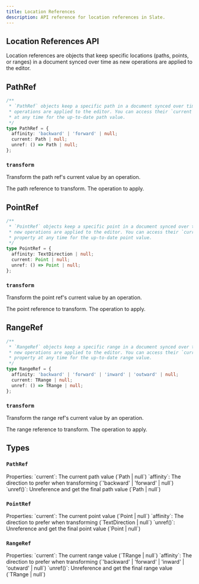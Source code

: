 ```yaml
---
title: Location References
description: API reference for location references in Slate.
---
```


## Location References API

Location references are objects that keep specific locations (paths, points, or ranges) in a document synced over time as new operations are applied to the editor.

## PathRef

```ts
/**
 * `PathRef` objects keep a specific path in a document synced over time as new
 * operations are applied to the editor. You can access their `current` property
 * at any time for the up-to-date path value.
 */
type PathRef = {
  affinity: 'backward' | 'forward' | null;
  current: Path | null;
  unref: () => Path | null;
};
```

### `transform`

Transform the path ref's current value by an operation.

<APIParameters>
  <APIItem name="ref" type="PathRef">
    The path reference to transform.
  </APIItem>
  <APIItem name="op" type="Operation">
    The operation to apply.
  </APIItem>
</APIParameters>

## PointRef

```ts
/**
 * `PointRef` objects keep a specific point in a document synced over time as
 * new operations are applied to the editor. You can access their `current`
 * property at any time for the up-to-date point value.
 */
type PointRef = {
  affinity: TextDirection | null;
  current: Point | null;
  unref: () => Point | null;
};
```

### `transform`

Transform the point ref's current value by an operation.

<APIParameters>
  <APIItem name="ref" type="PointRef">
    The point reference to transform.
  </APIItem>
  <APIItem name="op" type="Operation">
    The operation to apply.
  </APIItem>
</APIParameters>

## RangeRef

```ts
/**
 * `RangeRef` objects keep a specific range in a document synced over time as
 * new operations are applied to the editor. You can access their `current`
 * property at any time for the up-to-date range value.
 */
type RangeRef = {
  affinity: 'backward' | 'forward' | 'inward' | 'outward' | null;
  current: TRange | null;
  unref: () => TRange | null;
};
```

### `transform`

Transform the range ref's current value by an operation.

<APIParameters>
  <APIItem name="ref" type="RangeRef">
    The range reference to transform.
  </APIItem>
  <APIItem name="op" type="Operation">
    The operation to apply.
  </APIItem>
</APIParameters>

## Types

### `PathRef`

<APIParameters>
  <APIItem name="PathRef" type="object">
    Properties:
    <APISubList>
      <APISubListItem>
        `current`: The current path value (`Path | null`)
      </APISubListItem>
      <APISubListItem>
        `affinity`: The direction to prefer when transforming (`'backward' | 'forward' | null`)
      </APISubListItem>
      <APISubListItem>
        `unref()`: Unreference and get the final path value (`Path | null`)
      </APISubListItem>
    </APISubList>
  </APIItem>
</APIParameters>

### `PointRef`

<APIParameters>
  <APIItem name="PointRef" type="object">
    Properties:
    <APISubList>
      <APISubListItem>
        `current`: The current point value (`Point | null`)
      </APISubListItem>
      <APISubListItem>
        `affinity`: The direction to prefer when transforming (`TextDirection | null`)
      </APISubListItem>
      <APISubListItem>
        `unref()`: Unreference and get the final point value (`Point | null`)
      </APISubListItem>
    </APISubList>
  </APIItem>
</APIParameters>

### `RangeRef`

<APIParameters>
  <APIItem name="RangeRef" type="object">
    Properties:
    <APISubList>
      <APISubListItem>
        `current`: The current range value (`TRange | null`)
      </APISubListItem>
      <APISubListItem>
        `affinity`: The direction to prefer when transforming (`'backward' | 'forward' | 'inward' | 'outward' | null`)
      </APISubListItem>
      <APISubListItem>
        `unref()`: Unreference and get the final range value (`TRange | null`)
      </APISubListItem>
    </APISubList>
  </APIItem>
</APIParameters>

